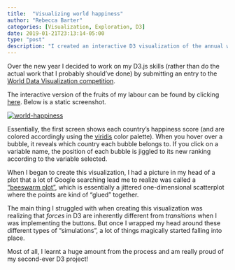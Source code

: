 ```yaml
---
title:  "Visualizing world happiness"
author: "Rebecca Barter"
categories: [Visualization, Exploration, D3]
date: 2019-01-21T23:13:14-05:00
type: "post" 
description: "I created an interactive D3 visualization of the annual world happiness survey and its relation to several variables related to each country's government." 
---
```


Over the new year I decided to work on my D3.js skills (rather than do the actual work that I probably should've done) by submitting an entry to the [World Data Visualization competition](https://wdvp.worldgovernmentsummit.org/?mc_cid=94a374db6f&mc_eid=43391d3299). 

The interactive version of the fruits of my labour can be found by clicking [here](http://bl.ocks.org/rlbarter/raw/22670f3a7429316bd893078e57e23345/). Below is a static screenshot. 


[![world-happiness](/img/world-happiness/world-happiness.png)](http://bl.ocks.org/rlbarter/raw/22670f3a7429316bd893078e57e23345/)

Essentially, the first screen shows each country's happiness score (and are colored accordingly using the [viridis]() color palette). When you hover over a bubble, it reveals which country each bubble belongs to. If you click on a variable name, the position of each bubble is jiggled to its new ranking according to the variable selected.

When I began to create this visualization, I had a picture in my head of a plot that a lot of Google searching lead me to realize was called a ["beeswarm plot"](https://bl.ocks.org/mbostock/6526445e2b44303eebf21da3b6627320), which is essentially a jittered one-dimensional scatterplot where the points are kind of "glued" together.

The main thing I struggled with when creating this visualization was realizing that *forces* in D3 are inherently different from *transitions* when I was implementing the buttons. But once I wrapped my head around these different types of "simulations", a lot of things magically started falling into place.

Most of all, I learnt a huge amount from the process and am really proud of my second-ever D3 project!
